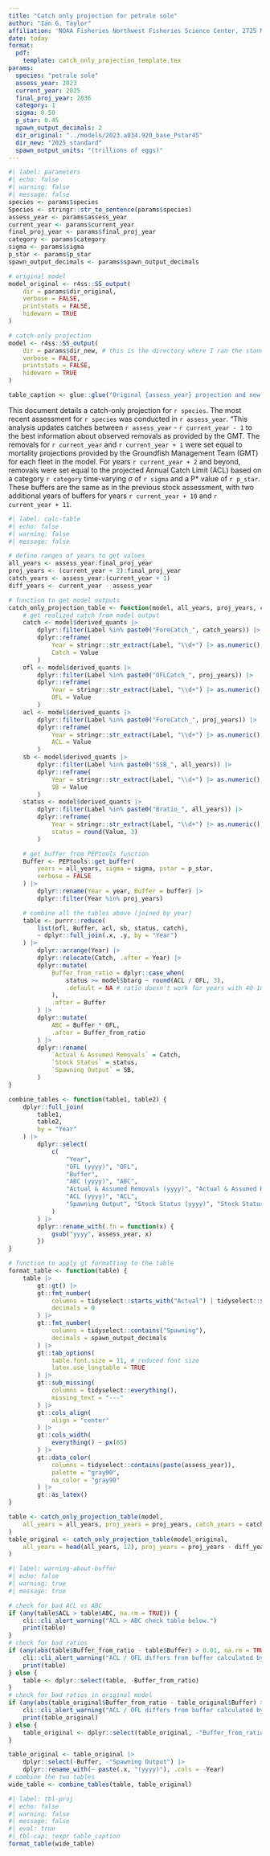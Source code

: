 ```yaml
---
title: "Catch only projection for petrale sole"
author: "Ian G. Taylor" 
affiliation: 'NOAA Fisheries Northwest Fisheries Science Center, 2725 Montlake Blvd E, Seattle, WA 98112'
date: today
format: 
  pdf:
    template: catch_only_projection_template.tex
params:
  species: "petrale sole"
  assess_year: 2023
  current_year: 2025
  final_proj_year: 2036
  category: 1
  sigma: 0.50
  p_star: 0.45
  spawn_output_decimals: 2
  dir_original: "../models/2023.a034.920_base_Pstar45"
  dir_new: "2025_standard"
  spawn_output_units: "(trillions of eggs)"
---
```



```r
#| label: parameters
#| echo: false
#| warning: false
#| message: false
species <- params$species
Species <- stringr::str_to_sentence(params$species)
assess_year <- params$assess_year
current_year <- params$current_year
final_proj_year <- params$final_proj_year
category <- params$category
sigma <- params$sigma
p_star <- params$p_star
spawn_output_decimals <- params$spawn_output_decimals

# original model
model_original <- r4ss::SS_output(
    dir = params$dir_original,
    verbose = FALSE,
    printstats = FALSE,
    hidewarn = TRUE
)

# catch-only projection
model <- r4ss::SS_output(
    dir = params$dir_new, # this is the directory where I ran the standard Catch-only projection model
    verbose = FALSE,
    printstats = FALSE,
    hidewarn = TRUE
)

table_caption <- glue::glue("Original {assess_year} projection and new catch-only projection for OFLs (mt), buffer, ABCs (mt), actual & assumed catch (mt), ACLs (mt), spawning output {params$spawn_output_units}, and stock status (fraction of unfished spawning output) given the removals. The gray shading indicates values associated with the original {assess_year} assessment projection. In both the original model and the new projection, the removals for years beyond the values in the 'Actual & Assumed Removals' columns are the ACL values estimated from that model.")
```

This document details a catch-only projection for `r species`. The most recent assessment for `r species` was conducted in `r assess_year`. "This analysis updates catches between `r assess_year` - `r current_year - 1` to the best information about observed removals as provided by the GMT. The removals for `r current_year` and `r current_year + 1` were set equal to mortality projections provided by the Groundfish Management Team (GMT) for each fleet in the model. For years `r current_year + 2` and beyond, removals were set equal to the projected Annual Catch Limit (ACL) based on a category `r category` time-varying $\sigma$ of `r sigma` and a P* value of `r p_star`. These buffers are the same as in the previous stock assessment, with two additional years of buffers for years `r current_year + 10` and `r current_year + 11`. 

```r
#| label: calc-table
#| echo: false
#| warning: false
#| message: false

# define ranges of years to get values
all_years <- assess_year:final_proj_year
proj_years <- (current_year + 2):final_proj_year
catch_years <- assess_year:(current_year + 1)
diff_years <- current_year - assess_year

# function to get model outputs
catch_only_projection_table <- function(model, all_years, proj_years, catch_years) {
    # get realized catch from model output
    catch <- model$derived_quants |>
        dplyr::filter(Label %in% paste0("ForeCatch_", catch_years)) |>
        dplyr::reframe(
            Year = stringr::str_extract(Label, "\\d+") |> as.numeric(),
            Catch = Value
        )
    ofl <- model$derived_quants |>
        dplyr::filter(Label %in% paste0("OFLCatch_", proj_years)) |>
        dplyr::reframe(
            Year = stringr::str_extract(Label, "\\d+") |> as.numeric(),
            OFL = Value
        )
    acl <- model$derived_quants |>
        dplyr::filter(Label %in% paste0("ForeCatch_", proj_years)) |>
        dplyr::reframe(
            Year = stringr::str_extract(Label, "\\d+") |> as.numeric(),
            ACL = Value
        )
    sb <- model$derived_quants |>
        dplyr::filter(Label %in% paste0("SSB_", all_years)) |>
        dplyr::reframe(
            Year = stringr::str_extract(Label, "\\d+") |> as.numeric(),
            SB = Value
        )
    status <- model$derived_quants |>
        dplyr::filter(Label %in% paste0("Bratio_", all_years)) |>
        dplyr::reframe(
            Year = stringr::str_extract(Label, "\\d+") |> as.numeric(),
            status = round(Value, 3)
        )

    # get buffer from PEPtools function
    Buffer <- PEPtools::get_buffer(
        years = all_years, sigma = sigma, pstar = p_star,
        verbose = FALSE
    ) |>
        dplyr::rename(Year = year, Buffer = buffer) |>
        dplyr::filter(Year %in% proj_years)

    # combine all the tables above (joined by year)
    table <- purrr::reduce(
        list(ofl, Buffer, acl, sb, status, catch),
        ~ dplyr::full_join(.x, .y, by = "Year")
    ) |>
        dplyr::arrange(Year) |>
        dplyr::relocate(Catch, .after = Year) |>
        dplyr::mutate(
            Buffer_from_ratio = dplyr::case_when(
                status >= model$btarg ~ round(ACL / OFL, 3),
                .default = NA # ratio doesn't work for years with 40-10 adjustment
            ),
            .after = Buffer
        ) |>
        dplyr::mutate(
            ABC = Buffer * OFL,
            .after = Buffer_from_ratio
        ) |>
        dplyr::rename(
            `Actual & Assumed Removals` = Catch,
            `Stock Status` = status,
            `Spawning Output` = SB,
        )
}

combine_tables <- function(table1, table2) {
    dplyr::full_join(
        table1,
        table2,
        by = "Year"
    ) |>
        dplyr::select(
            c(
                "Year",
                "OFL (yyyy)", "OFL",
                "Buffer",
                "ABC (yyyy)", "ABC",
                "Actual & Assumed Removals (yyyy)", "Actual & Assumed Removals",
                "ACL (yyyy)", "ACL",
                "Spawning Output", "Stock Status (yyyy)", "Stock Status"
            )
        ) |>
        dplyr::rename_with(.fn = function(x) {
            gsub("yyyy", assess_year, x)
        })
}

# function to apply gt formatting to the table
format_table <- function(table) {
    table |>
        gt::gt() |>
        gt::fmt_number(
            columns = tidyselect::starts_with("Actual") | tidyselect::starts_with("OFL") | tidyselect::starts_with("ABC") | tidyselect::starts_with("ACL"),
            decimals = 0
        ) |>
        gt::fmt_number(
            columns = tidyselect::contains("Spawning"),
            decimals = spawn_output_decimals
        ) |>
        gt::tab_options(
            table.font.size = 11, # reduced font size
            latex.use_longtable = TRUE
        ) |>
        gt::sub_missing(
            columns = tidyselect::everything(),
            missing_text = "---"
        ) |>
        gt::cols_align(
            align = "center"
        ) |>
        gt::cols_width(
            everything() ~ px(65)
        ) |>
        gt::data_color(
            columns = tidyselect::contains(paste(assess_year)),
            palette = "gray90",
            na_color = "gray90"
        ) |>
        gt::as_latex()
}

table <- catch_only_projection_table(model,
    all_years = all_years, proj_years = proj_years, catch_years = catch_years
)
table_original <- catch_only_projection_table(model_original,
    all_years = head(all_years, 12), proj_years = proj_years - diff_years, catch_years = catch_years - diff_years
)

```

```r
#| label: warning-about-buffer
#| echo: false
#| warning: true
#| message: true

# check for bad ACL vs ABC
if (any(table$ACL > table$ABC, na.rm = TRUE)) {
    cli::cli_alert_warning("ACL > ABC check table below.")
    print(table)
}
# check for bad ratios
if (any(abs(table$Buffer_from_ratio - table$Buffer) > 0.01, na.rm = TRUE)) {
    cli::cli_alert_warning("ACL / OFL differs from buffer calculated by PEPtools::get_buffer() by more than 0.01 for years with status > target. See values below.")
    print(table)
} else {
    table <- dplyr::select(table, -Buffer_from_ratio)
}
# check for bad ratios in original model
if (any(abs(table_original$Buffer_from_ratio - table_original$Buffer) > 0.01, na.rm = TRUE)) {
    cli::cli_alert_warning("ACL / OFL differs from buffer calculated by PEPtools::get_buffer() by more than 0.01 for years with status > target. See values below.")
    print(table_original)
} else {
    table_original <- dplyr::select(table_original, -"Buffer_from_ratio")
}

table_original <- table_original |>
    dplyr::select(-Buffer, -"Spawning Output") |>
    dplyr::rename_with(~ paste(.x, "(yyyy)"), .cols = -Year)
# combine the two tables
wide_table <- combine_tables(table, table_original)
```

```r
#| label: tbl-proj
#| echo: false
#| warning: false
#| message: false
#| eval: true
#| tbl-cap: !expr table_caption
format_table(wide_table)
```

